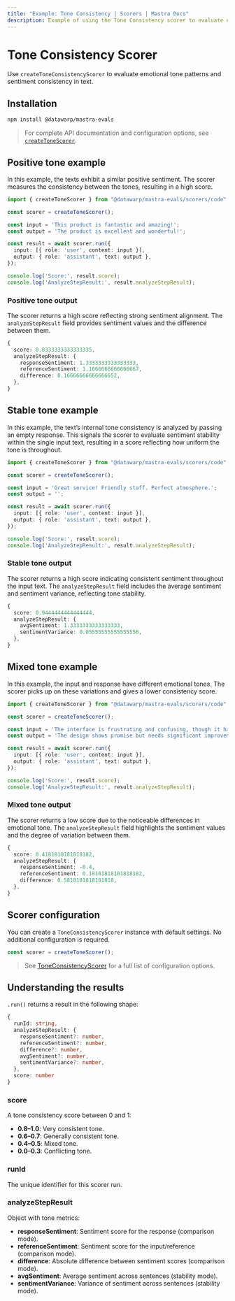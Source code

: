 ```yaml
---
title: "Example: Tone Consistency | Scorers | Mastra Docs"
description: Example of using the Tone Consistency scorer to evaluate emotional tone patterns and sentiment consistency in text.
---
```



# Tone Consistency Scorer

Use `createToneConsistencyScorer` to evaluate emotional tone patterns and sentiment consistency in text.

## Installation

```bash copy
npm install @datawarp/mastra-evals
```

> For complete API documentation and configuration options, see [`createToneScorer`](/reference/scorers/tone-consistency).

## Positive tone example

In this example, the texts exhibit a similar positive sentiment. The scorer measures the consistency between the tones, resulting in a high score.

```typescript filename="src/example-positive-tone.ts" showLineNumbers copy
import { createToneScorer } from "@datawarp/mastra-evals/scorers/code";

const scorer = createToneScorer();

const input = 'This product is fantastic and amazing!';
const output = 'The product is excellent and wonderful!';

const result = await scorer.run({
  input: [{ role: 'user', content: input }],
  output: { role: 'assistant', text: output },
});

console.log('Score:', result.score);
console.log('AnalyzeStepResult:', result.analyzeStepResult);
```

### Positive tone output

The scorer returns a high score reflecting strong sentiment alignment. The `analyzeStepResult` field provides sentiment values and the difference between them.

```typescript
{
  score: 0.8333333333333335,
  analyzeStepResult: {
    responseSentiment: 1.3333333333333333,
    referenceSentiment: 1.1666666666666667,
    difference: 0.16666666666666652,
  },
}
```

## Stable tone example

In this example, the text’s internal tone consistency is analyzed by passing an empty response. This signals the scorer to evaluate sentiment stability within the single input text, resulting in a score reflecting how uniform the tone is throughout.

```typescript filename="src/example-stable-tone.ts" showLineNumbers copy
import { createToneScorer } from "@datawarp/mastra-evals/scorers/code";

const scorer = createToneScorer();

const input = 'Great service! Friendly staff. Perfect atmosphere.';
const output = '';

const result = await scorer.run({
  input: [{ role: 'user', content: input }],
  output: { role: 'assistant', text: output },
});

console.log('Score:', result.score);
console.log('AnalyzeStepResult:', result.analyzeStepResult);
```

### Stable tone output

The scorer returns a high score indicating consistent sentiment throughout the input text. The `analyzeStepResult` field includes the average sentiment and sentiment variance, reflecting tone stability.

```typescript
{
  score: 0.9444444444444444,
  analyzeStepResult: {
    avgSentiment: 1.3333333333333333,
    sentimentVariance: 0.05555555555555556,
  },
}
```

## Mixed tone example

In this example, the input and response have different emotional tones. The scorer picks up on these variations and gives a lower consistency score.

```typescript filename="src/example-mixed-tone.ts" showLineNumbers copy
import { createToneScorer } from "@datawarp/mastra-evals/scorers/code";

const scorer = createToneScorer();

const input = 'The interface is frustrating and confusing, though it has potential.';
const output = 'The design shows promise but needs significant improvements to be usable.';

const result = await scorer.run({
  input: [{ role: 'user', content: input }],
  output: { role: 'assistant', text: output },
});

console.log('Score:', result.score);
console.log('AnalyzeStepResult:', result.analyzeStepResult);
```

### Mixed tone output

The scorer returns a low score due to the noticeable differences in emotional tone. The `analyzeStepResult` field highlights the sentiment values and the degree of variation between them.

```typescript
{
  score: 0.4181818181818182,
  analyzeStepResult: {
    responseSentiment: -0.4,
    referenceSentiment: 0.18181818181818182,
    difference: 0.5818181818181818,
  },
}
```

## Scorer configuration

You can create a `ToneConsistencyScorer` instance with default settings. No additional configuration is required.

```typescript
const scorer = createToneScorer();
```

> See [ToneConsistencyScorer](/reference/scorers/tone-consistency.mdx) for a full list of configuration options.

## Understanding the results

`.run()` returns a result in the following shape:

```typescript
{
  runId: string,
  analyzeStepResult: {
    responseSentiment?: number,
    referenceSentiment?: number,
    difference?: number,
    avgSentiment?: number,
    sentimentVariance?: number,
  },
  score: number
}
```

### score
A tone consistency score between 0 and 1:

- **0.8–1.0**: Very consistent tone.
- **0.6–0.7**: Generally consistent tone.
- **0.4–0.5**: Mixed tone.
- **0.0–0.3**: Conflicting tone.

### runId
The unique identifier for this scorer run.

### analyzeStepResult
Object with tone metrics:
- **responseSentiment**: Sentiment score for the response (comparison mode).
- **referenceSentiment**: Sentiment score for the input/reference (comparison mode).
- **difference**: Absolute difference between sentiment scores (comparison mode).
- **avgSentiment**: Average sentiment across sentences (stability mode).
- **sentimentVariance**: Variance of sentiment across sentences (stability mode).

<GithubLink
  marginTop='mt-16'
  link="https://github.com/mastra-ai/mastra/blob/main/examples/basics/scorers/tone-consistency"
/>
